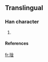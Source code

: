 ==Translingual==
===Han character===
{{Han char|rn=96|rad=玉|as=08|sn=12|four=|canj=一土金 (MGC)}}
# {{defn|Han|sort=玉08}}
====References====
{{Han ref|kx=0736.081|hdz=21122.101|uh=743B|ud=29755}}

[[fr:琻]]